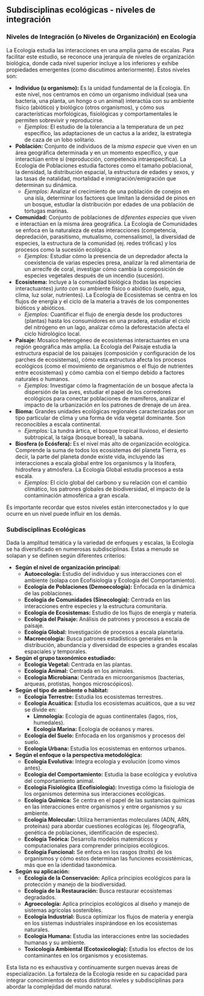 ## Subdisciplinas ecológicas - niveles de integración {-#subdnintegr}

### **Niveles de Integración (o Niveles de Organización) en Ecología** {-#nintegr}

La Ecología estudia las interacciones en una amplia gama de escalas. Para facilitar este estudio, se reconoce una jerarquía de niveles de organización biológica, donde cada nivel superior incluye a los inferiores y exhibe propiedades emergentes (como discutimos anteriormente). Estos niveles son:

* **Individuo (u organismo):** Es la unidad fundamental de la Ecología. En este nivel, nos centramos en cómo un organismo individual (sea una bacteria, una planta, un hongo o un animal) interactúa con su ambiente físico (abiótico) y biológico (otros organismos), y cómo sus características morfológicas, fisiológicas y comportamentales le permiten sobrevivir y reproducirse.
    * *Ejemplos:* El estudio de la tolerancia a la temperatura de un pez específico, las adaptaciones de un cactus a la aridez, la estrategia de caza de un lobo solitario.

* **Población:** Conjunto de individuos de la *misma especie* que viven en un área geográfica determinada y en un momento específico, y que interactúan entre sí (reproducción, competencia intraespecífica). La Ecología de Poblaciones estudia factores como el tamaño poblacional, la densidad, la distribución espacial, la estructura de edades y sexos, y las tasas de natalidad, mortalidad e inmigración/emigración que determinan su dinámica.
    * *Ejemplos:* Analizar el crecimiento de una población de conejos en una isla, determinar los factores que limitan la densidad de pinos en un bosque, estudiar la distribución por edades de una población de tortugas marinas.

* **Comunidad:** Conjunto de poblaciones de *diferentes especies* que viven e interactúan en la misma área geográfica. La Ecología de Comunidades se enfoca en la naturaleza de estas interacciones (competencia, depredación, parasitismo, mutualismo, comensalismo), la diversidad de especies, la estructura de la comunidad (ej. redes tróficas) y los procesos como la sucesión ecológica.
    * *Ejemplos:* Estudiar cómo la presencia de un depredador afecta la coexistencia de varias especies presa, analizar la red alimentaria de un arrecife de coral, investigar cómo cambia la composición de especies vegetales después de un incendio (sucesión).

* **Ecosistema:** Incluye a la comunidad biológica (todas las especies interactuantes) *junto con* su ambiente físico o abiótico (suelo, agua, clima, luz solar, nutrientes). La Ecología de Ecosistemas se centra en los flujos de energía y el ciclo de la materia a través de los componentes bióticos y abióticos.
    * *Ejemplos:* Cuantificar el flujo de energía desde los productores (plantas) hasta los consumidores en una pradera, estudiar el ciclo del nitrógeno en un lago, analizar cómo la deforestación afecta el ciclo hidrológico local.

* **Paisaje:** Mosaico heterogéneo de ecosistemas interactuantes en una región geográfica más amplia. La Ecología del Paisaje estudia la estructura espacial de los paisajes (composición y configuración de los parches de ecosistemas), cómo esta estructura afecta los procesos ecológicos (como el movimiento de organismos o el flujo de nutrientes entre ecosistemas) y cómo cambia con el tiempo debido a factores naturales o humanos.
    * *Ejemplos:* Investigar cómo la fragmentación de un bosque afecta la dispersión de las aves, estudiar el papel de los corredores ecológicos para conectar poblaciones de mamíferos, analizar el impacto de la urbanización en los patrones de drenaje de un área.

* **Bioma:** Grandes unidades ecológicas regionales caracterizadas por un tipo particular de clima y una forma de vida vegetal dominante. Son reconocibles a escala continental.
    * *Ejemplos:* La tundra ártica, el bosque tropical lluvioso, el desierto subtropical, la taiga (bosque boreal), la sabana.

* **Biosfera (o Ecósfera):** Es el nivel más alto de organización ecológica. Comprende la suma de todos los ecosistemas del planeta Tierra, es decir, la parte del planeta donde existe vida, incluyendo las interacciones a escala global entre los organismos y la litosfera, hidrosfera y atmósfera. La Ecología Global estudia procesos a esta escala.
    * *Ejemplos:* El ciclo global del carbono y su relación con el cambio climático, los patrones globales de biodiversidad, el impacto de la contaminación atmosférica a gran escala.

Es importante recordar que estos niveles están interconectados y lo que ocurre en un nivel puede influir en los demás.

### **Subdisciplinas Ecológicas** {-#subdisc}

Dada la amplitud temática y la variedad de enfoques y escalas, la Ecología se ha diversificado en numerosas subdisciplinas. Estas a menudo se solapan y se definen según diferentes criterios:

* **Según el nivel de organización principal:**
    * **Autoecología:** Estudio del individuo y sus interacciones con el ambiente (solapa con Ecofisiología y Ecología del Comportamiento).
    * **Ecología de Poblaciones (Demoecología):** Enfocada en la dinámica de las poblaciones.
    * **Ecología de Comunidades (Sinecología):** Centrada en las interacciones entre especies y la estructura comunitaria.
    * **Ecología de Ecosistemas:** Estudio de los flujos de energía y materia.
    * **Ecología del Paisaje:** Análisis de patrones y procesos a escala de paisaje.
    * **Ecología Global:** Investigación de procesos a escala planetaria.
    * **Macroecología:** Busca patrones estadísticos generales en la distribución, abundancia y diversidad de especies a grandes escalas espaciales y temporales.

* **Según el grupo taxonómico estudiado:**
    * **Ecología Vegetal:** Centrada en las plantas.
    * **Ecología Animal:** Centrada en los animales.
    * **Ecología Microbiana:** Centrada en microorganismos (bacterias, arqueas, protistas, hongos microscópicos).

* **Según el tipo de ambiente o hábitat:**
    * **Ecología Terrestre:** Estudia los ecosistemas terrestres.
    * **Ecología Acuática:** Estudia los ecosistemas acuáticos, que a su vez se divide en:
        * **Limnología:** Ecología de aguas continentales (lagos, ríos, humedales).
        * **Ecología Marina:** Ecología de océanos y mares.
    * **Ecología del Suelo:** Enfocada en los organismos y procesos del suelo.
    * **Ecología Urbana:** Estudia los ecosistemas en entornos urbanos.

* **Según el enfoque o la perspectiva metodológica:**
    * **Ecología Evolutiva:** Integra ecología y evolución (como vimos antes).
    * **Ecología del Comportamiento:** Estudia la base ecológica y evolutiva del comportamiento animal.
    * **Ecología Fisiológica (Ecofisiología):** Investiga cómo la fisiología de los organismos determina sus interacciones ecológicas.
    * **Ecología Química:** Se centra en el papel de las sustancias químicas en las interacciones entre organismos y entre organismos y su ambiente.
    * **Ecología Molecular:** Utiliza herramientas moleculares (ADN, ARN, proteínas) para abordar cuestiones ecológicas (ej. filogeografía, genética de poblaciones, identificación de especies).
    * **Ecología Teórica:** Desarrolla modelos matemáticos y computacionales para comprender principios ecológicos.
    * **Ecología Funcional:** Se enfoca en los rasgos (*traits*) de los organismos y cómo estos determinan las funciones ecosistémicas, más que en la identidad taxonómica.

* **Según su aplicación:**
    * **Ecología de la Conservación:** Aplica principios ecológicos para la protección y manejo de la biodiversidad.
    * **Ecología de la Restauración:** Busca restaurar ecosistemas degradados.
    * **Agroecología:** Aplica principios ecológicos al diseño y manejo de sistemas agrícolas sostenibles.
    * **Ecología Industrial:** Busca optimizar los flujos de materia y energía en los sistemas industriales inspirándose en los ecosistemas naturales.
    * **Ecología Humana:** Estudia las interacciones entre las sociedades humanas y su ambiente.
    * **Toxicología Ambiental (Ecotoxicología):** Estudia los efectos de los contaminantes en los organismos y ecosistemas.

Esta lista no es exhaustiva y continuamente surgen nuevas áreas de especialización. La fortaleza de la Ecología reside en su capacidad para integrar conocimientos de estos distintos niveles y subdisciplinas para abordar la complejidad del mundo natural.
